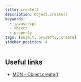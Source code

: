 ```yaml
---
title: create()
description: Object.create()
keywords:
  - javascript
  - object
  - property
tags: [object, property, create]
sidebar_position: 4
---
```




## Useful links

- [MDN - Object.create()](https://developer.mozilla.org/en-US/docs/Web/JavaScript/Reference/Global_Objects/Object/create)
